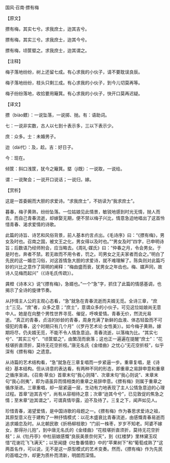 

国风·召南·摽有梅

【原文】

摽有梅，其实七兮。求我庶士，迨其吉兮。

摽有梅，其实三兮。求我庶士，迨其今兮。

摽有梅，顷筐塈之。求我庶士，迨其谓之。

【注释】

梅子落地纷纷，树上还留七成。有心求我的小伙子，请不要耽误良辰。

梅子落地纷纷，枝头只剩三成。有心求我的小伙子，到今儿切莫再等。

梅子纷纷落地，收拾要用簸箕。有心求我的小伙子，快开口莫再迟疑。

【译文】

摽（biào鳔）：一说坠落，一说掷、抛。有：语助词。

七：一说非实数，古人以七到十表示多，三以下表示少。

庶：众多。士：未婚男子。

迨（dài代）：及，趁。吉：好日子。

今：现在。

倾筐：斜口浅筐，犹今之簸箕。塈（jì既）：一说取，一说给。

谓：一说聚会；一说开口说话；一说归，嫁。

【赏析】

这是一首委婉而大胆的求爱诗。“求我庶士”，不妨读为“我求庶士”。

暮春，梅子黄熟，纷纷坠落。一位姑娘见此情景，敏锐地感到时光无情，抛人而去，而自己青春流逝，却嫁娶无期，便不禁以梅子兴比，情意急迫地唱出了这首怜惜青春、渴求爱情的诗歌。

此篇的诗旨、诗艺和风俗背景，前人基本约言点出。《毛诗序》曰：“《摽有梅》，男女及时也。召南之国，被文王之化，男女得以及时也。”“男女及时”四字，已申明诗旨；后数语乃经师附会，应当略去。《周礼·媒氏》曰：“仲春之月，令会男女。于是时也，奔者不禁。若无故而不用令者，罚之。司男女之无夫家者而会之。”明白了先民的这一婚恋习俗，对这首情急大胆的求爱诗，就不难理解了。陈奂则对此篇巧妙的兴比之意作了简明的阐释：“梅由盛而衰，犹男女之年齿也。梅、媒声同，故诗人见梅而起兴”（《诗毛氏传疏》）。

龚橙《诗本义》说“《摽有梅》，急婿也。”一个“急”字，抓住了此篇的情感基调，也揭示了全诗的旋律节奏。

从抒情主人公的主观心态看，“急”就急在青春流逝而夫婿无觅。全诗三章，“庶士”三见。“庶”者，众多之意；“庶士”，意谓众多的小伙子。可见这位姑娘尚无意中人。她是在向整个男性世界寻觅、催促，呼唤爱情。青春无价，然流光易逝。“真正的青春，贞洁的妙龄的青春，周身充满了新鲜的血液、体态轻盈而不可侵犯的青春，这个时期只有几个月”（《罗丹艺术论·女性美》）。如今梅子黄熟，嫁期将尽，仍夫婿无觅，不能不令人情急意迫。青春流逝，以落梅为比。“其实七兮”、“其实三兮”、“顷筐塈之”，由繁茂而衰落；这也正一遍遍在提醒“庶士”：“花枝堪折直须折，莫待无花空折枝。”唐无名氏《金缕曲》之忧心“无花空折枝”，似乎深有《摽有梅》之遗意。

从诗篇的艺术结构看，“急”就急在三章复唱而一步紧逼一步。重章复唱，是《诗经》基本结构。但从诗意的表达看，有两种不同的形态，即重章之易辞申意和重章之循序渐进。《召南·草虫》首章末句“我心则降”、次章末句“我心则说”、末章末句“我心则夷”，即为语虽异而情相类的重章之易辞申意。《摽有梅》则属于重章之循序渐进。三章重唱，却一层紧逼一层，生动有力地表现了主人公情急意迫的心理过程。首章“迨其吉兮”，尚有从容相待之意；次章“迨其今兮”，已见敦促的焦急之情；至末章“迨其谓之”，可谓真情毕露，迫不及待了。三复之下，闻声如见人。

珍惜青春，渴望爱情，是中国诗歌的母题之一。《摽有梅》作为春思求爱诗之祖，其原型意义在于建构了一种抒情模式：以花木盛衰比青春流逝，由感慨青春易逝而追求婚恋及时。从北朝民歌《折杨柳枝歌》“门前一株枣，岁岁不知老。阿婆不嫁女，那得孙儿抱”，到中唐无名氏的《金缕曲》“花枝堪折直须折，莫待无花空折枝”；从《牡丹亭》中杜丽娘感慨“良辰美景奈何天”，到《红楼梦》里林黛玉叹惜“花谢花飞飞满天”；以至闻捷《吐鲁番情歌》中的“苹果树下”和“葡萄成熟了”这两首名作，可以说，无不是这一原型模式的艺术变奏。然而，《摽有梅》作为先民的首唱之作，却更为质朴而清新，明朗而深情。

